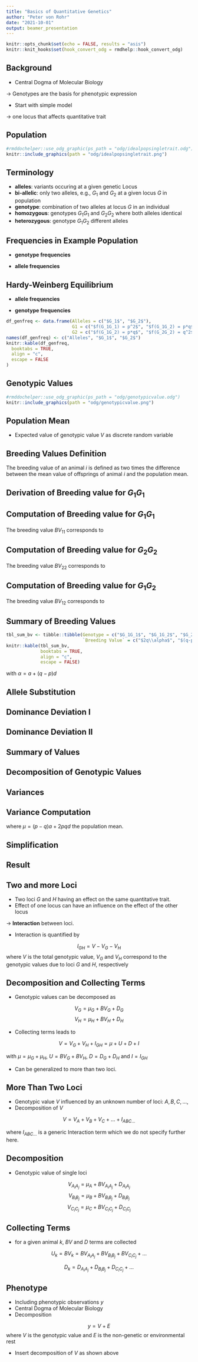 ```yaml
---
title: "Basics of Quantitative Genetics"
author: "Peter von Rohr"
date: "2021-10-01"
output: beamer_presentation
---
```


```r
knitr::opts_chunk$set(echo = FALSE, results = "asis")
knitr::knit_hooks$set(hook_convert_odg = rmdhelp::hook_convert_odg)
```

## Background

- Central Dogma of Molecular Biology

$\rightarrow$ Genotypes are the basis for phenotypic expression

- Start with simple model

$\rightarrow$ one locus that affects quantitative trait


## Population

```r
#rmddochelper::use_odg_graphic(ps_path = "odg/idealpopsingletrait.odg")
knitr::include_graphics(path = "odg/idealpopsingletrait.png")
```


## Terminology

- __alleles__: variants occuring at a given genetic Locus
- __bi-allelic__: only two alleles, e.g., $G_1$ and $G_2$ at a given locus $G$ in population
- __genotype__: combination of two alleles at locus $G$ in an individual
- __homozygous__: genotypes $G_1G_1$ and $G_2G_2$ where both alleles identical
- __heterozygous__: genotype $G_1G_2$ different alleles 


## Frequencies in Example Population

- __genotype frequencies__
\vspace{-2ex}
\begin{align}
f(G_1G_1) &= \frac{4}{10} = 0.4 \notag \\
f(G_1G_2) &= \frac{3}{10} = 0.3 \notag \\
f(G_2G_2) &= \frac{3}{10} = 0.3 \notag
\end{align}

- __allele frequencies__
\vspace{-2ex}
\begin{align}
f(G_1) &= f(G_1G_1) + {1\over 2}*f(G_1G_2) = 0.55 \notag \\
f(G_2) &= f(G_2G_2) + {1\over 2}*f(G_1G_2) = 0.45 \notag
\end{align}


## Hardy-Weinberg Equilibrium
- __allele frequencies__
\begin{equation}
f(G_1) = p  \text{, } f(G_2) = q = 1-p \notag
\end{equation}

- __genotype frequencies__
```r
df_genfreq <- data.frame(Alleles = c("$G_1$", "$G_2$"),
                         G1 = c("$f(G_1G_1) = p^2$", "$f(G_1G_2) = p*q$"),
                         G2 = c("$f(G_1G_2) = p*q$", "$f(G_2G_2) = q^2$")) 
names(df_genfreq) <- c("Alleles", "$G_1$", "$G_2$")
knitr::kable(df_genfreq,
  booktabs = TRUE,
  align = "c",
  escape = FALSE
)
```

\begin{equation}
f(G_1G_1) = p^2 \text{, } f(G_1G_2) = 2pq  \text{, } f(G_2G_2) = q^2 \notag
\end{equation}


## Genotypic Values

```r
#rmddochelper::use_odg_graphic(ps_path = "odg/genotypicvalue.odg")
knitr::include_graphics(path = "odg/genotypicvalue.png")
```


## Population Mean
- Expected value of genotypic value $V$ as discrete random variable

\begin{align}
\mu &= V_{11} * f(G_1G_1) + V_{12} * f(G_1G_2) + V_{22} * f(G_2G_2) \notag \\
    &= a * p^2 + d *2pq + (-a) * q^2 \notag \\
    &= (p-q)a + 2pqd \notag
\end{align}


## Breeding Values Definition

The breeding value of an animal $i$ is defined as two times the difference between the mean value of offsprings of animal $i$ and the population mean.


## Derivation of Breeding value for $G_1G_1$

\begin{center}
   {\renewcommand{\arraystretch}{1.7}
   \renewcommand{\tabcolsep}{0.2cm}
   \begin{tabular}{|c|c|c|}
\hline
& \multicolumn{2}{|c|}{Mates of $S$} \\
\hline
& $f(G_1) = p$       &  $f(G_2) = q$   \\
\hline
Parent $S$       &                    &                 \\
\hline
$f(G_1) = 1$ &  $f(G_1G_1) = p$   &  $f(G_1G_2) = q$\\
\hline
\end{tabular}}
\end{center}


## Computation of Breeding value for $G_1G_1$
\begin{equation}
\mu_{11} = p*a + q*d \notag
\end{equation}

The breeding value $BV_{11}$ corresponds to

\begin{align}
BV_{11} &=  2*(\mu_{11} - \mu)  \notag \\
        &=  2\left(pa + qd - \left[(p - q)a + 2pqd \right] \right) \notag\\
        &=  2\left(pa + qd - (p - q)a - 2pqd \right) \notag\\
        &=  2\left(qd + qa - 2pqd\right) \notag \\
        &=  2\left(qa + qd(1 - 2p)\right) \notag \\
        &=  2q\left(a + d(1 - 2p)\right) \notag \\
        &=  2q\left(a + (q-p)d\right) \notag
\end{align}

## Computation of Breeding value for $G_2G_2$
\begin{equation}
\mu_{22} = pd - qa \notag
\end{equation}

The breeding value $BV_{22}$ corresponds to

\begin{align}
BV_{22} &=   2*(\mu_{22} - \mu)  \notag \\
        &=   2\left(pd - qa - \left[(p - q)a + 2pqd \right] \right) \notag \\
        &=   2\left(pd - qa - (p - q)a - 2pqd \right) \notag \\
        &=   2\left(pd - pa - 2pqd\right) \notag \\
        &=   2\left(-pa + p(1-2q)d\right) \notag \\
        &=  -2p\left(a + (q - p)d\right) \notag
\end{align}


## Computation of Breeding value for $G_1G_2$
\begin{equation}
\mu_{12} = 0.5pa + 0.5d - 0.5qa = 0.5\left[(p-q)a + d \right] \notag
\end{equation}

The breeding value $BV_{12}$ corresponds to 

\begin{align}
BV_{12} &=   2*(\mu_{12} - \mu) \notag \\
        &=   2\left(0.5(p-q)a + 0.5d - \left[(p - q)a + 2pqd \right] \right) \notag \\
        &=   2\left(0.5pa - 0.5qa + 0.5d - pa + qa - 2pqd \right) \notag \\
        &=   2\left(0.5(q-p)a + (0.5 - 2pq)d \right) \notag \\
        &=   (q-p)a + (1-4pq)d  \notag \\
        &=   (q-p)a + (p^2 + 2pq + q^2 -4pq)d  \notag \\
        &=   (q-p)a + (p^2 - 2pq + q^2)d  \notag \\
        &=   (q-p)a + (q - p)^2d   \notag \\
        &=   (q-p)\left[a + (q-p)d \right] \notag
\end{align}


## Summary of Breeding Values

```r
tbl_sum_bv <- tibble::tibble(Genotype = c("$G_1G_1$", "$G_1G_2$", "$G_2G_2$"),
                             `Breeding Value` = c("$2q\\alpha$", "$(q-p)\\alpha$", "$-2p\\alpha$"))
knitr::kable(tbl_sum_bv,
             booktabs = TRUE,
             align = "c",
             escape = FALSE)
```

with $\alpha = a + (q-p)d$  


## Allele Substitution
\begin{align}
    BV_{12} - BV_{22} &=   (q-p)\alpha - \left( -2p\alpha \right)  \notag \\
                      &=   (q-p)\alpha + 2p\alpha \notag \\
                      &=   (q-p+2p)\alpha \notag \\
                      &=   (q+p)\alpha \notag \\
                      &=   \alpha \notag
\end{align}

\begin{align}
    BV_{11} - BV_{12} &=   2q\alpha - (q-p)\alpha \nonumber \\
                      &=   \left(2q - (q-p)\right)\alpha \nonumber\\
                      &=   \alpha \notag
\end{align}


## Dominance Deviation I
  \begin{align}
  V_{11} - BV_{11} &=   a - 2q \alpha \notag \\
                   &=   a - 2q \left[ a + (q-p)d \right] \notag \\
                   &=   a - 2qa -2q(q-p)d \notag \\
                   &=   a(1-2q) - 2q^2d + 2pqd \notag \\
                   &=   \left[(p - q)a + 2pqd\right] - 2q^2d \notag \\
                   &=   \mu + D_{11} \notag
  \end{align}

## Dominance Deviation II
  \begin{align}
  V_{12} - BV_{12} &=   d - (q-p)\alpha \notag \\
                   &=   d - (q-p)\left[ a + (q-p)d \right] \notag \\
                   &=   \left[(p-q)a + 2pqd\right] + 2pqd \notag \\
                   &=   \mu + D_{12} \notag
  \end{align}

  \begin{align}
  V_{22} - BV_{22} &=   -a - (-2p\alpha) \notag \\
                   &=   -a + 2p\left[ a + (q-p)d \right] \notag \\
                   &=   \left[(p-q)a + 2pqd\right] - 2p^2d \notag \\
                   &=   \mu + D_{22} \notag
  \end{align}


## Summary of Values

\begin{tabular}{|c|c|c|c|}
\hline
Genotype  &  genotypic value     &  Breeding Value    &  Dominance Deviation \\
$G_iG_j$ &  $V_{ij}$            &  $BV_{ij}$         &  $D_{ij}$           \\
\hline
$G_1G_1$ &  $a$                 &  $2q\alpha$        &  $-2q^2d$          \\
\hline
$G_1G_2$ &  $d$                 &  $(q-p)\alpha$     & $2pqd$             \\
\hline
$G_2G_2$ &  $-a$                &  $-2p\alpha$       & $-2p^2d$           \\
\hline
\end{tabular}


## Decomposition of Genotypic Values

\begin{align}
V_{ij} &=   \mu + BV_{ij} + D_{ij} \notag
\end{align}

## Variances 

\begin{equation}
Var\left[X\right] = \sum_{x_i \in \mathcal{X}} (x_i - \mu_X)^2 * f(x_i)  \notag
\end{equation}

 \vspace*{1ex}
  \begin{tabular}{p{1cm}p{1cm}p{6cm}}
  where & $\mathcal{X}$: &  set of all possible $x$-values\\
        & $f(x_i)$       &  probability that $x$ assumes the value of $x_i$ \\
        & $\mu_X $       &  expected value $E\left[X\right]$ of $X$
  \end{tabular}
  

## Variance Computation

\begin{align}
\sigma_G^2 = Var\left[V\right] &=   (V_{11} - \mu)^2 * f(G_1G_1) \notag \\
                               &  +\  (V_{12} - \mu)^2 * f(G_1G_2) \notag \\
                               &  +\  (V_{22} - \mu)^2 * f(G_2G_2)  \notag
\end{align}

where $\mu = (p - q)a + 2pqd$ the population mean.


## Simplification

\begin{align}
\sigma_G^2 = Var\left[V\right] &=   (BV_{11} + D_{11})^2 * f(G_1G_1) \notag \\
                               &  +\  (BV_{12} + D_{12})^2 * f(G_1G_2) \notag \\
                               &  +\  (BV_{22} + D_{22})^2 * f(G_2G_2)  \notag
\end{align}


## Result

\begin{align}
  \sigma_G^2 &=  2pq\alpha^2 + \left(2pqd \right)^2 \notag\\
             &=  \sigma_A^2 + \sigma_D^2  \notag
\end{align}


## Two and more Loci

* Two loci $G$ and $H$ having an effect on the same quantitative trait.
* Effect of one locus can have an influence on the effect of the other locus

$\rightarrow$ __Interaction__ between loci. 

* Interaction is quantified by 

$$I_{GH} = V - V_G - V_H$$
where $V$ is the total genotypic value, $V_G$ and $V_H$ correspond to the genotypic values due to loci $G$ and $H$, respectively


## Decomposition and Collecting Terms

* Genotypic values can be decomposed as

$$V_G = \mu_G + BV_G + D_G$$
$$V_H = \mu_H + BV_H + D_H$$

* Collecting terms leads to 

$$V = V_G + V_H + I_{GH} = \mu + U + D + I$$

with $\mu = \mu_G + \mu_H$, $U = BV_G + BV_H$, $D = D_G + D_H$ and $I = I_{GH}$

* Can be generalized to more than two loci.


## More Than Two Loci

* Genotypic value $V$ influenced by an unknown number of loci: $A, B, C, \ldots$, 
* Decomposition of $V$ 

$$V = V_A + V_B + V_C + \ldots + I_{ABC...}$$

where $I_{ABC...}$ is a generic Interaction term which we do not specify further here.


## Decomposition

* Genotypic value of single loci

$$V_{A_iA_j} = \mu_A + BV_{A_iA_j} + D_{A_iA_j} $$
$$V_{B_iB_j} = \mu_B + BV_{B_iB_j} + D_{B_iB_j} $$
$$V_{C_iC_j} = \mu_C + BV_{C_iC_j} + D_{C_iC_j}$$


## Collecting Terms

* for a given animal $k$, $BV$ and $D$ terms are collected

$$U_k = BV_k =  BV_{A_iA_j} + BV_{B_iB_j} + BV_{C_iC_j} + \ldots $$

$$D_k = D_{A_iA_j} + D_{B_iB_j} + D_{C_iC_j} + \ldots$$

## Phenotype

* Including phenotypic observations $y$
* Central Dogma of Molecular Biology
* Decomposition 

$$y = V + E$$
where $V$ is the genotypic value and $E$ is the non-genetic or environmental rest

* Insert decomposition of $V$ as shown above
